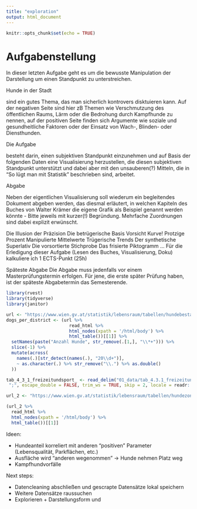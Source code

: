 ```yaml
---
title: "exploration"
output: html_document
---
```


```r
knitr::opts_chunk$set(echo = TRUE)
```

# Aufgabenstellung
In dieser letzten Aufgabe geht es um die bewusste Manipulation der Darstellung um einen Standpunkt zu unterstreichen.

Hunde in der Stadt

sind ein gutes Thema, das man sicherlich kontrovers disktuieren kann. Auf der negativen Seite sind hier zB Themen wie Verschmutzung des öffentlichen Raums, Lärm oder die Bedrohung durch Kampfhunde zu nennen, auf der positiven Seite finden sich Argumente wie soziale und gesundheitliche Faktoren oder der Einsatz von Wach-, Blinden- oder Diensthunden.


Die Aufgabe

besteht darin, einen subjektiven Standpunkt einzunehmen und auf Basis der folgenden Daten
eine Visualisierung herzustellen, die diesen subjektiven Standpunkt unterstützt und dabei aber mit den unsauberen(?) Mitteln, die in "So lügt man mit Statistik" beschrieben sind, arbeitet.



Abgabe

Neben der eigentlichen Visualisierung soll wiederum ein begleitendes Dokument abgeben werden, das diesmal erläutert, in welchen Kapiteln des Buches von Walter Krämer die eigene Grafik als Beispiel genannt werden könnte - Bitte jeweils mit kurzer(!) Begründung. Mehrfache Zuordnungen sind dabei explizit erwünscht.

Die Illusion der Präzision
Die betrügerische Basis
Vorsicht Kurve!
Protzige Prozent
Manipulierte Mittelwerte
Trügerische Trends
Der synthetische Superlativ
Die vorsortierte Stichprobe
Das frisierte Piktogramm
...
Für die Erledigung dieser Aufgabe (Lesen des Buches, Visualisierung, Doku) kalkuliere ich 1 ECTS-Punkt (25h)

Späteste Abgabe
Die Abgabe muss jedenfalls vor einem Masterprüfungstermin erfolgen. Für jene, die erste später Prüfung haben, ist der späteste Abgabetermin das Semesterende.


```r
library(rvest)
library(tidyverse)
library(janitor)
```

```r
url <- "https://www.wien.gv.at/statistik/lebensraum/tabellen/hundebestand-bez.html"
dogs_per_district <- (url %>%
                        read_html %>%
                        html_nodes(xpath = '/html/body') %>%
                        html_table())[[1]] %>%
  setNames(paste("Anzahl Hunde", str_remove(.[1,], "\\*+"))) %>%
  slice(-1) %>%
  mutate(across(
    names(.)[str_detect(names(.), "20\\d+")],
    ~ as.character(.) %>% str_remove("\\.") %>% as.double()
  ))

tab_4_3_1_freizeitundsport_ <- read_delim("01_data/tab_4.3.1_freizeitundsport_.csv", 
 ";", escape_double = FALSE, trim_ws = TRUE, skip = 2, locale = readr::locale(encoding = "utf8"))
```


```r
url_2 <- "https://www.wien.gv.at/statistik/lebensraum/tabellen/hundezonen-bez.html"

(url_2 %>%
  read_html %>%
  html_nodes(xpath = '/html/body') %>%
  html_table())[[1]]
```

Ideen: 

* Hundeanteil korreliert mit anderen "positiven" Parameter (Lebensqualität, Parkflächen, etc.)
* Ausfläche wird "anderen wegenommen" -> Hunde nehmen Platz weg
* Kampfhundvorfälle

Next steps:

* Datencleaning abschließen und gescrapte Datensätze lokal speichern
* Weitere Datensätze raussuchen
* Explorieren + Darstellungsform und
